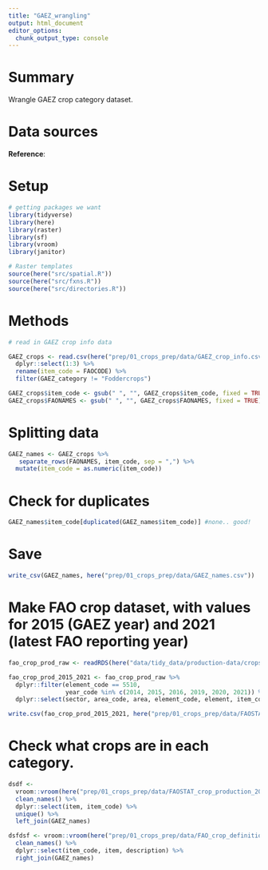 ```yaml
---
title: "GAEZ_wrangling"
output: html_document
editor_options: 
  chunk_output_type: console
---
```


# Summary

Wrangle GAEZ crop category dataset.

# Data sources

**Reference**: 


# Setup

```r
# getting packages we want
library(tidyverse)
library(here)
library(raster)
library(sf)
library(vroom)
library(janitor)

# Raster templates
source(here("src/spatial.R"))
source(here("src/fxns.R"))
source(here("src/directories.R"))

``` 


# Methods

```r

# read in GAEZ crop info data 

GAEZ_crops <- read.csv(here("prep/01_crops_prep/data/GAEZ_crop_info.csv")) %>%
  dplyr::select(1:3) %>%
  rename(item_code = FAOCODE) %>%
  filter(GAEZ_category != "Foddercrops")

GAEZ_crops$item_code <- gsub(" ", "", GAEZ_crops$item_code, fixed = TRUE)
GAEZ_crops$FAONAMES <- gsub(" ", "", GAEZ_crops$FAONAMES, fixed = TRUE)

```


# Splitting data 

```r
GAEZ_names <- GAEZ_crops %>%
   separate_rows(FAONAMES, item_code, sep = ",") %>%
  mutate(item_code = as.numeric(item_code))
```

# Check for duplicates

```r
GAEZ_names$item_code[duplicated(GAEZ_names$item_code)] #none.. good! 

```

# Save

```r
write_csv(GAEZ_names, here("prep/01_crops_prep/data/GAEZ_names.csv"))

```

# Make FAO crop dataset, with values for 2015 (GAEZ year) and 2021 (latest FAO reporting year)

```r
fao_crop_prod_raw <- readRDS(here("data/tidy_data/production-data/crops_production_tidy.rds"))

fao_crop_prod_2015_2021 <- fao_crop_prod_raw %>%
  dplyr::filter(element_code == 5510,
                year_code %in% c(2014, 2015, 2016, 2019, 2020, 2021)) %>%
  dplyr::select(sector, area_code, area, element_code, element, item_code, item, year_code, year, value)

write.csv(fao_crop_prod_2015_2021, here("prep/01_crops_prep/data/FAOSTAT_crop_production_2015_2021.csv"), row.names = FALSE)
```

# Check what crops are in each category.

```r
dsdf <- 
  vroom::vroom(here("prep/01_crops_prep/data/FAOSTAT_crop_production_2015_2021.csv")) %>% 
  clean_names() %>% 
  dplyr::select(item, item_code) %>% 
  unique() %>% 
  left_join(GAEZ_names) 

dsfdsf <- vroom::vroom(here("prep/01_crops_prep/data/FAO_crop_definitions.csv")) %>% 
  clean_names() %>% 
  dplyr::select(item_code, item, description) %>% 
  right_join(GAEZ_names)
```

